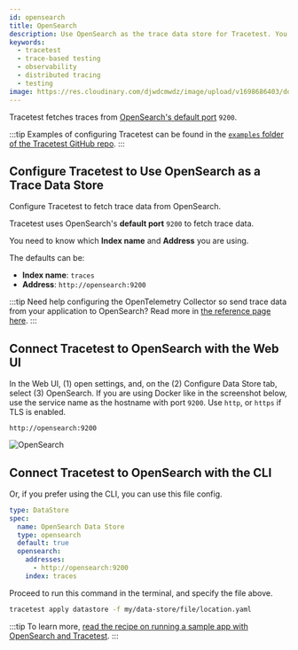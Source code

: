 ```yaml
---
id: opensearch
title: OpenSearch
description: Use OpenSearch as the trace data store for Tracetest. You can use the native connection from Tracetest to pull telemetry data directly from OpenSearch.
keywords:
  - tracetest
  - trace-based testing
  - observability
  - distributed tracing
  - testing
image: https://res.cloudinary.com/djwdcmwdz/image/upload/v1698686403/docs/Blog_Thumbnail_14_rsvkmo.jpg
---
```


Tracetest fetches traces from [OpenSearch's default port](https://logz.io/blog/opensearch-tutorial-installation-configuration/#:~:text=This%20is%20because%20OpenSearch%20runs,use%20port%205601%20by%20default.) `9200`.

:::tip
Examples of configuring Tracetest can be found in the [`examples` folder of the Tracetest GitHub repo](https://github.com/kubeshop/tracetest/tree/main/examples).
:::

## Configure Tracetest to Use OpenSearch as a Trace Data Store

Configure Tracetest to fetch trace data from OpenSearch.

Tracetest uses OpenSearch's **default port** `9200` to fetch trace data.

You need to know which **Index name** and **Address** you are using.

The defaults can be:

- **Index name**: `traces`
- **Address**: `http://opensearch:9200`

:::tip
Need help configuring the OpenTelemetry Collector so send trace data from your application to OpenSearch? Read more in [the reference page here](/configuration/opentelemetry-collector-configuration-file-reference).
:::

## Connect Tracetest to OpenSearch with the Web UI

In the Web UI, (1) open settings, and, on the (2) Configure Data Store tab, select (3) OpenSearch. If you are using Docker like in the screenshot below, use the service name as the hostname with port `9200`. Use `http`, or `https` if TLS is enabled.

```
http://opensearch:9200
```

![OpenSearch](../img/opensearch-settings.png)

## Connect Tracetest to OpenSearch with the CLI

Or, if you prefer using the CLI, you can use this file config.

```yaml
type: DataStore
spec:
  name: OpenSearch Data Store
  type: opensearch
  default: true
  opensearch:
    addresses:
      - http://opensearch:9200
    index: traces
```

Proceed to run this command in the terminal, and specify the file above.

```bash
tracetest apply datastore -f my/data-store/file/location.yaml
```

:::tip
To learn more, [read the recipe on running a sample app with OpenSearch and Tracetest](/examples-tutorials/recipes/running-tracetest-with-opensearch).
:::
